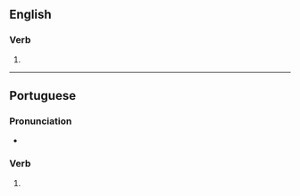 {{also|Fazes|Fäzes}}

==English==

===Verb===
{{head|en|verb form}}

# {{en-third-person singular of|faze}}

----

==Portuguese==

===Pronunciation===
* {{a|PT}} {{IPA|pt|/ˈfa.zɨʃ/}}

===Verb===
{{head|pt|verb form}}

# {{inflection of|pt|fazer||2|s|pres|indc}}